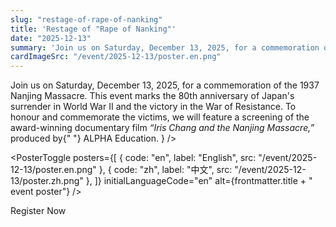 ```yaml
---
slug: "restage-of-rape-of-nanking"
title: 'Restage of "Rape of Nanking"'
date: "2025-12-13"
summary: 'Join us on Saturday, December 13, 2025, for a commemoration of the 1937 Nanjing Massacre. This event marks the 80th anniversary of Japan''s surrender in World War II and the victory in the War of Resistance. To honour and commemorate the victims, we will feature a screening of the award-winning documentary film "Iris Chang and the Nanjing Massacre," produced by ALPHA Education.'
cardImageSrc: "/event/2025-12-13/poster.en.png"
---
```



<section className="mx-auto max-w-4xl space-y-10">
  <PageHeader
    title={frontmatter.title}
    descriptionClassName="text-primary mt-4"
    description={
      <>
        Join us on Saturday, December 13, 2025, for a commemoration of the 1937 Nanjing Massacre.
        This event marks the 80th anniversary of Japan's surrender in World War II and the victory in the War of Resistance.
        To honour and commemorate the victims, we will feature a screening of the award-winning documentary film
        <i>“Iris Chang and the Nanjing Massacre,”</i> produced by{" "}
        <SmartLink
          href={siteConfig.parentOrg}
          className="hover:underline"
        >
          ALPHA Education.
        </SmartLink>
      </>
    }
  />

<PosterToggle
  posters={[
    { code: "en", label: "English", src: "/event/2025-12-13/poster.en.png" },
    { code: "zh", label: "中文", src: "/event/2025-12-13/poster.zh.png" },
  ]}
  initialLanguageCode="en"
  alt={frontmatter.title + " event poster"}
/>

  <div className="grid gap-6 sm:grid-cols-3">
    <AnimatedFillButton
      href="https://forms.gle/bfpKj86ucaXqFbVd6"
      size="lg"
      className="col-span-full w-full sm:col-span-1"
    >
      Register Now
    </AnimatedFillButton>
    <InfoTable
      rows={[
        ["Location", "Room LG1 - CYCP1, Chong Yuet Ming Chemistry Building, Main Campus, Pokfulam, HKU"],
        ["Email", ""],
      ]}
      className="col-span-full sm:col-span-2"
    />
  </div>
</section>
